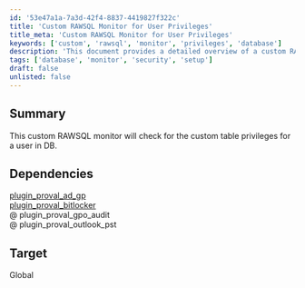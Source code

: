 ```yaml
---
id: '53e47a1a-7a3d-42f4-8837-4419827f322c'
title: 'Custom RAWSQL Monitor for User Privileges'
title_meta: 'Custom RAWSQL Monitor for User Privileges'
keywords: ['custom', 'rawsql', 'monitor', 'privileges', 'database']
description: 'This document provides a detailed overview of a custom RAWSQL monitor designed to check the custom table privileges for a user in a database. It outlines the necessary dependencies and the target scope of the monitoring solution.'
tags: ['database', 'monitor', 'security', 'setup']
draft: false
unlisted: false
---
```

## Summary

This custom RAWSQL monitor will check for the custom table privileges for a user in DB.

## Dependencies

[plugin_proval_ad_gp](https://proval.itglue.com/DOC-5078775-7948461)  
[plugin_proval_bitlocker](https://proval.itglue.com/DOC-5078775-8038616)  
@ plugin_proval_gpo_audit  
@ plugin_proval_outlook_pst  

## Target

Global













